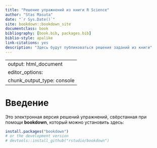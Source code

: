 ```yaml
--- 
title: "Решение упражнений из книги R Science"
author: "Stas Masuta"
date: "`r Sys.Date()`"
site: bookdown::bookdown_site
documentclass: book
bibliography: [book.bib, packages.bib]
biblio-style: apalike
link-citations: yes
description: "Здесь будут публиковаться решения заданий из книги"
---
```


---
output: html_document
editor_options:
  chunk_output_type: console
---

# Введение

Это электронная версия решений упражнений, свёрстанная при помощи **bookdown**, который можно установить здесь:

```r
install.packages("bookdown")
# or the development version
# devtools::install_github("rstudio/bookdown")
```